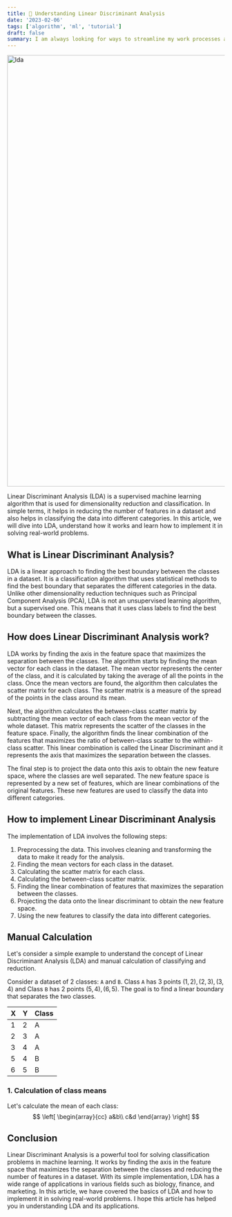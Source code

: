 ```yaml
---
title: 📘 Understanding Linear Discriminant Analysis
date: '2023-02-06'
tags: ['algorithm', 'ml', 'tutorial']
draft: false
summary: I am always looking for ways to streamline my work processes and make my life easier. That's why I was so excited when I stumbled upon Oh My Posh
---
```


<div className="grid place-items-center">
  <img
    className="inline rounded-lg"
    src="https://github.com/fiqgant/fiqlab/blob/main/public/static/images/blog/lda.gif?raw=true"
    alt="lda"
    width="1000"
    height="1000"
  />
</div>

Linear Discriminant Analysis (LDA) is a supervised machine learning algorithm that is used for dimensionality reduction and classification. In simple terms, it helps in reducing the number of features in a dataset and also helps in classifying the data into different categories. In this article, we will dive into LDA, understand how it works and learn how to implement it in solving real-world problems.

## What is Linear Discriminant Analysis?
LDA is a linear approach to finding the best boundary between the classes in a dataset. It is a classification algorithm that uses statistical methods to find the best boundary that separates the different categories in the data. Unlike other dimensionality reduction techniques such as Principal Component Analysis (PCA), LDA is not an unsupervised learning algorithm, but a supervised one. This means that it uses class labels to find the best boundary between the classes.

## How does Linear Discriminant Analysis work?
LDA works by finding the axis in the feature space that maximizes the separation between the classes. The algorithm starts by finding the mean vector for each class in the dataset. The mean vector represents the center of the class, and it is calculated by taking the average of all the points in the class. Once the mean vectors are found, the algorithm then calculates the scatter matrix for each class. The scatter matrix is a measure of the spread of the points in the class around its mean.

Next, the algorithm calculates the between-class scatter matrix by subtracting the mean vector of each class from the mean vector of the whole dataset. This matrix represents the scatter of the classes in the feature space. Finally, the algorithm finds the linear combination of the features that maximizes the ratio of between-class scatter to the within-class scatter. This linear combination is called the Linear Discriminant and it represents the axis that maximizes the separation between the classes.

The final step is to project the data onto this axis to obtain the new feature space, where the classes are well separated. The new feature space is represented by a new set of features, which are linear combinations of the original features. These new features are used to classify the data into different categories.

## How to implement Linear Discriminant Analysis
The implementation of LDA involves the following steps:

1. Preprocessing the data. This involves cleaning and transforming the data to make it ready for the analysis.
2. Finding the mean vectors for each class in the dataset.
3. Calculating the scatter matrix for each class.
4. Calculating the between-class scatter matrix.
5. Finding the linear combination of features that maximizes the separation between the classes.
6. Projecting the data onto the linear discriminant to obtain the new feature space.
7. Using the new features to classify the data into different categories.

## Manual Calculation
Let's consider a simple example to understand the concept of Linear Discriminant Analysis (LDA) and manual calculation of classifying and reduction.

Consider a dataset of 2 classes: `A` and `B`. Class `A` has 3 points $(1, 2), (2, 3), (3, 4)$ and Class `B` has 2 points $(5, 4), (6, 5)$. The goal is to find a linear boundary that separates the two classes.

| X | Y | Class |
|---|---|-------|
| 1 | 2 | A     |
| 2 | 3 | A     |
| 3 | 4 | A     |
| 5 | 4 | B     |
| 6 | 5 | B     |

### 1. Calculation of class means

Let's calculate the mean of each class:
$$
\left[
\begin{array}{cc}
a&b\\
c&d
\end{array}
\right]
$$

## Conclusion
Linear Discriminant Analysis is a powerful tool for solving classification problems in machine learning. It works by finding the axis in the feature space that maximizes the separation between the classes and reducing the number of features in a dataset. With its simple implementation, LDA has a wide range of applications in various fields such as biology, finance, and marketing. In this article, we have covered the basics of LDA and how to implement it in solving real-world problems. I hope this article has helped you in understanding LDA and its applications.